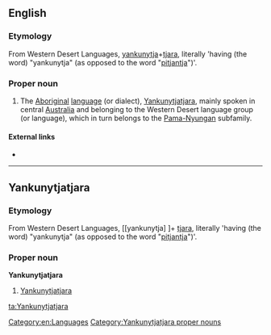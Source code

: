 ==English==
{{wikipedia}}

===Etymology===
From Western Desert Languages, [[yankunytja]]+[[tjara]], literally 'having (the word) "yankunytja" (as opposed to the word "[[pitjantja]]")'.

===Proper noun===
{{en-proper noun}}

# The [[Aboriginal]] [[language]] (or dialect), [[#Yankunytjatjara|Yankunytjatjara]], mainly spoken in central [[Australia]] and belonging to the Western Desert language group (or language), which in turn belongs to the [[Pama-Nyungan]] subfamily.

====External links====
* {{ethnologue|code=kdd}}

[[Category:en:Languages]]

----

==Yankunytjatjara==

===Etymology===
From Western Desert Languages, [[yankunytja] ]+ [[tjara]], literally 'having (the word) "yankunytja" (as opposed to the word "[[pitjantja]]")'.

===Proper noun===
'''Yankunytjatjara'''

# [[#English|Yankunytjatjara]]

[[Category:Yankunytjatjara proper nouns]]

[[ta:Yankunytjatjara]]
